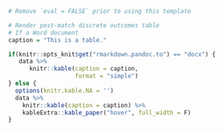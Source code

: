 <!-- An example of how to include tables as both Word documents and HTML -->

```r
# Remove `eval = FALSE` prior to using this template

# Render post-match discrete outcomes table
# If a Word document
caption = "This is a table."

if(knitr::opts_knit$get("rmarkdown.pandoc.to") == "docx") {
   data %>%
      knitr::kable(caption = caption,
                   format = "simple")
} else {
  options(knitr.kable.NA = '')
  data %>%
    knitr::kable(caption = caption) %>%
    kableExtra::kable_paper("hover", full_width = F)
}
```
